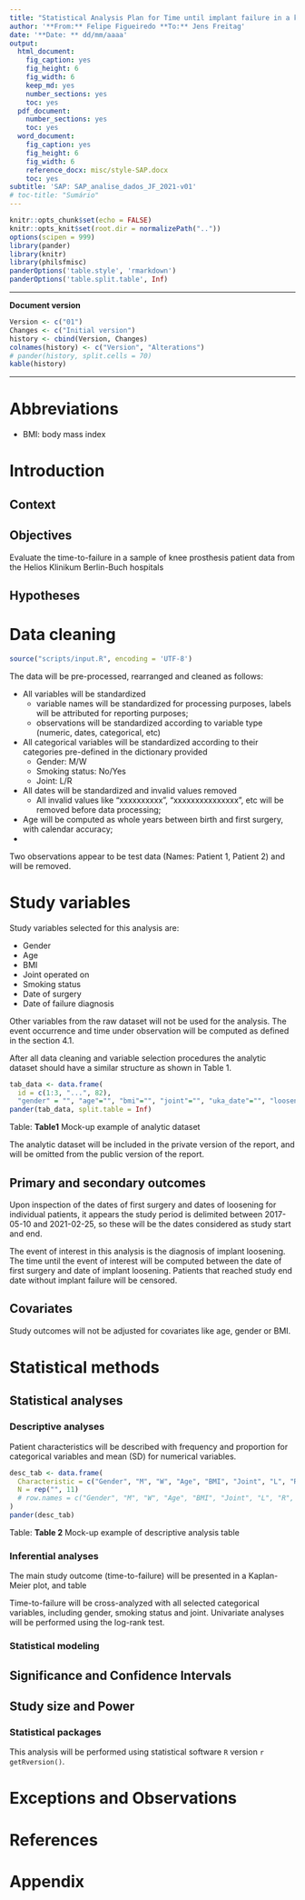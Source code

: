 ```yaml
---
title: "Statistical Analysis Plan for Time until implant failure in a knee prosthesis sub-population of the Helios Klinikum Berlin-Buch hospitals"
author: '**From:** Felipe Figueiredo **To:** Jens Freitag'
date: '**Date: ** dd/mm/aaaa'
output:
  html_document:
    fig_caption: yes
    fig_height: 6
    fig_width: 6
    keep_md: yes
    number_sections: yes
    toc: yes
  pdf_document:
    number_sections: yes
    toc: yes
  word_document:
    fig_caption: yes
    fig_height: 6
    fig_width: 6
    reference_docx: misc/style-SAP.docx
    toc: yes
subtitle: 'SAP: SAP_analise_dados_JF_2021-v01'
# toc-title: "Sumário"
---
```


```r
knitr::opts_chunk$set(echo = FALSE)
knitr::opts_knit$set(root.dir = normalizePath(".."))
options(scipen = 999)
library(pander)
library(knitr)
library(philsfmisc)
panderOptions('table.style', 'rmarkdown')
panderOptions('table.split.table', Inf)
```

---

**Document version**

```r
Version <- c("01")
Changes <- c("Initial version")
history <- cbind(Version, Changes)
colnames(history) <- c("Version", "Alterations")
# pander(history, split.cells = 70)
kable(history)
```

---


# Abbreviations

- BMI: body mass index

# Introduction

## Context

## Objectives

Evaluate the time-to-failure in a sample of knee prosthesis patient data from the Helios Klinikum Berlin-Buch hospitals

## Hypotheses

# Data cleaning

```r
source("scripts/input.R", encoding = 'UTF-8')
```

The data will be pre-processed, rearranged and cleaned as follows:

- All variables will be standardized
  - variable names will be standardized for processing purposes, labels will be attributed for reporting purposes;
  - observations will be standardized according to variable type (numeric, dates, categorical, etc)
- All categorical variables will be standardized according to their categories pre-defined in the dictionary provided
  - Gender: M/W
  - Smoking status: No/Yes
  - Joint: L/R
- All dates will be standardized and invalid values removed
  - All invalid values like "xxxxxxxxxx",  "xxxxxxxxxxxxxxx", etc will be removed before data processing;
- Age will be computed as whole years between birth and first surgery, with calendar accuracy;
- 
  
Two observations appear to be test data (Names: Patient 1, Patient 2) and will be removed.

# Study variables

Study variables selected for this analysis are:

- Gender
- Age
- BMI
- Joint operated on
- Smoking status
- Date of surgery
- Date of failure diagnosis

Other variables from the raw dataset will not be used for the analysis.
The event occurrence and time under observation will be computed as defined in the section 4.1.

After all data cleaning and variable selection procedures the analytic dataset should have a similar structure as shown in Table 1.

```r
tab_data <- data.frame(
  id = c(1:3, "...", 82),
  "gender" = "", "age"="", "bmi"="", "joint"="", "uka_date"="", "loosening_date"="", event="", time="")
pander(tab_data, split.table = Inf)
```

Table: **Table1** Mock-up example of analytic dataset

The analytic dataset will be included in the private version of the report, and will be omitted from the public version of the report.

## Primary and secondary outcomes

Upon inspection of the dates of first surgery and dates of loosening for individual patients, it appears the study period is delimited between 2017-05-10 and 2021-02-25, so these will be the dates considered as study start and end.

The event of interest in this analysis is the diagnosis of implant loosening.
The time until the event of interest will be computed between the date of first surgery and date of implant loosening.
Patients that reached study end date without implant failure will be censored.

## Covariates

Study outcomes will not be adjusted for covariates like age, gender or BMI.

# Statistical methods

## Statistical analyses

### Descriptive analyses

Patient characteristics will be described with frequency and proportion for categorical variables and mean (SD) for numerical variables.

```r
desc_tab <- data.frame(
  Characteristic = c("Gender", "M", "W", "Age", "BMI", "Joint", "L", "R", "Loosening", "Success", "Failure"),#rep("", 9),
  N = rep("", 11)
  # row.names = c("Gender", "M", "W", "Age", "BMI", "Joint", "L", "R", "Loosening")
)
pander(desc_tab)
```

Table: **Table 2** Mock-up example of descriptive analysis table

### Inferential analyses

The main study outcome (time-to-failure) will be presented in a Kaplan-Meier plot, and table

Time-to-failure will be cross-analyzed with all selected categorical variables, including gender, smoking status and joint.
Univariate analyses will be performed using the log-rank test.

### Statistical modeling

## Significance and Confidence Intervals

## Study size and Power

### Statistical packages

This analysis will be performed using statistical software `R` version `r getRversion()`.

# Exceptions and Observations

# References

# Appendix

